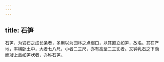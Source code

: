 ```yaml
---
---
---
```

title: 石笋
---



石笋，为岩石之成长条者，多用以为园林之点缀口，以其直立如笋，故名。其在产地，率横卧土中，大者七八尺，小者二三尺，亦有高至二三丈者。又钟乳石之下滴而凝上矗如笋状者，亦称石笋。